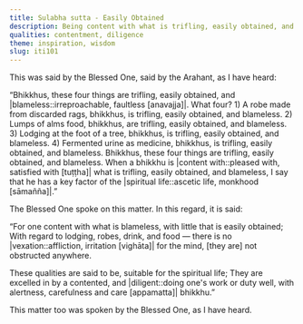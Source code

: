 ```yaml
---
title: Sulabha sutta - Easily Obtained
description: Being content with what is trifling, easily obtained, and blameless when it comes to robes, alms food, lodging, and medicine is a key factor of the spiritual life.
qualities: contentment, diligence
theme: inspiration, wisdom
slug: iti101
---
```


This was said by the Blessed One, said by the Arahant, as I have heard:

“Bhikkhus, these four things are trifling, easily obtained, and |blameless::irreproachable, faultless [anavajja]|. What four? 1) A robe made from discarded rags, bhikkhus, is trifling, easily obtained, and blameless. 2) Lumps of alms food, bhikkhus, are trifling, easily obtained, and blameless. 3) Lodging at the foot of a tree, bhikkhus, is trifling, easily obtained, and blameless. 4) Fermented urine as medicine, bhikkhus, is trifling, easily obtained, and blameless. Bhikkhus, these four things are trifling, easily obtained, and blameless. When a bhikkhu is |content with::pleased with, satisfied with [tuṭṭha]| what is trifling, easily obtained, and blameless, I say that he has a key factor of the |spiritual life::ascetic life, monkhood [sāmañña]|.”

The Blessed One spoke on this matter. In this regard, it is said:

“For one content with what is blameless,
with little that is easily obtained;
With regard to lodging,
robes, drink, and food —
there is no |vexation::affliction, irritation [vighāta]| for the mind,
[they are] not obstructed anywhere.

These qualities are said to be,
suitable for the spiritual life;
They are excelled in by a contented,
and |diligent::doing one's work or duty well, with alertness, carefulness and care [appamatta]| bhikkhu.”

This matter too was spoken by the Blessed One, as I have heard.